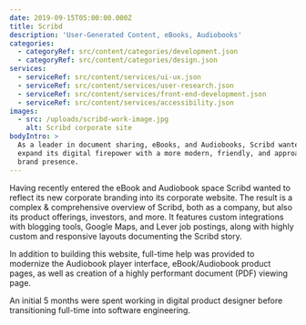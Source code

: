 ```yaml
---
date: 2019-09-15T05:00:00.000Z
title: Scribd
description: 'User-Generated Content, eBooks, Audiobooks'
categories:
  - categoryRef: src/content/categories/development.json
  - categoryRef: src/content/categories/design.json
services:
  - serviceRef: src/content/services/ui-ux.json
  - serviceRef: src/content/services/user-research.json
  - serviceRef: src/content/services/front-end-development.json
  - serviceRef: src/content/services/accessibility.json
images:
  - src: /uploads/scribd-work-image.jpg
    alt: Scribd corporate site
bodyIntro: >
  As a leader in document sharing, eBooks, and Audiobooks, Scribd wanted to
  expand its digital firepower with a more modern, friendly, and approachable
  brand presence.
---
```


<CallToAction href="https://web.archive.org/web/20190823043040/https://www.scribd.com/about" label="View Corporate Website (Archive)" />

Having recently entered the eBook and Audiobook space Scribd wanted to reflect its new corporate branding into its corporate website. The result is a complex & comprehensive overview of Scribd, both as a company, but also its product offerings, investors, and more. It features custom integrations with blogging tools, Google Maps, and Lever job postings, along with highly custom and responsive layouts documenting the Scribd story.

In addition to building this website, full-time help was provided to modernize the Audiobook player interface, eBook/Audiobook product pages, as well as creation of a highly performant document (PDF) viewing page.

An initial 5 months were spent working in digital product designer before transitioning full-time into software engineering.
